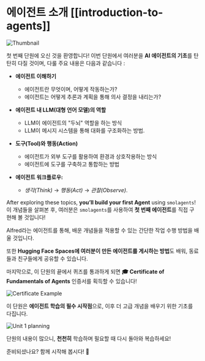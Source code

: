 # 에이전트 소개 [[introduction-to-agents]]

<img src="https://huggingface.co/datasets/agents-course/course-images/resolve/main/en/unit1/thumbnail.jpg" alt="Thumbnail"/>

첫 번째 단원에 오신 것을 환영합니다! 이번 단원에서 여러분을 **AI 에이전트의 기초**를 탄탄히 다질 것이며, 다룰 주요 내용은 다음과 같습니다 :

- **에이전트 이해하기**  
  - 에이전트란 무엇이며, 어떻게 작동하는가?
  - 에이전트는 어떻게 추론과 계획을 통해 의사 결정을 내리는가?

- **에이전트 내 LLM(대형 언어 모델)의 역할**  
  - LLM이 에이전트의 "두뇌" 역할을 하는 방식
  - LLM이 메시지 시스템을 통해 대화를 구조화하는 방법.

- **도구(Tool)와 행동(Action)**  
  - 에이전트가 외부 도구를 활용하여 환경과 상호작용하는 방식
  - 에이전트에 도구를 구축하고 통합하는 방법

- **에이전트 워크플로우:** 
  - *생각(Think)* → *행동(Act)* → *관찰(Observe)*.

After exploring these topics, **you’ll build your first Agent** using `smolagents`! 
이 개념들을 살펴본 후, 여러분은 `smolagents`를 사용하여 **첫 번째 에이전트**를 직접 구현해 볼 것입니다!
 
Alfred라는 에이전트를 통해, 배운 개념들을 적용할 수 있는 간단한 작업 수행 방법을 배울 것입니다.

또한 **Hugging Face Spaces에 여러분이 만든 에이전트를 게시하는 방법**도 배워, 동료들과 친구들에게 공유할 수 있습니다.

마지막으로, 이 단원의 끝에서 퀴즈를 통과하게 되면 **🎓 Certificate of Fundamentals of Agents** 인증서를 획득할 수 있습니다!

<img src="https://huggingface.co/datasets/agents-course/course-images/resolve/main/en/unit1/certificate-example.jpg" alt="Certificate Example"/>

이 단원은 **에이전트 학습의 필수 시작점**으로, 이후 더 고급 개념을 배우기 위한 기초를 다집니다.

<img src="https://huggingface.co/datasets/agents-course/course-images/resolve/main/en/unit1/whiteboard-no-check.jpg" alt="Unit 1 planning"/>

단원의 내용이 많으니, **천천히** 학습하며 필요할 때 다시 돌아와 복습하세요!

준비되셨나요? 함께 시작해 봅시다! 🚀
